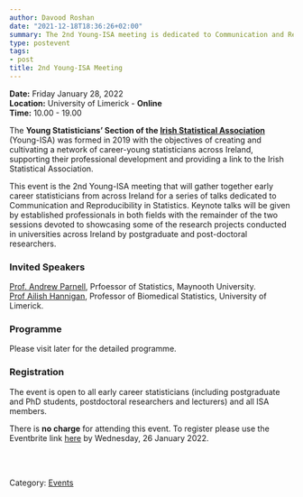 ```yaml
---
author: Davood Roshan
date: "2021-12-18T18:36:26+02:00"
summary: The 2nd Young-ISA meeting is dedicated to Communication and Reproducibility in Statistics.
type: postevent
tags:
- post
title: 2nd Young-ISA Meeting
---
```

**Date:** Friday January 28, 2022 <br>
**Location:** University of Limerick - **Online** <br>
**Time:** 10.00 - 19.00 <br>


The **Young Statisticians' Section of the <a href="https://istat.ie/" target="_blank">Irish Statistical Association**</a> (Young-ISA) was formed in 2019 with the objectives of creating and cultivating a network of career-young statisticians across Ireland, supporting their professional development and providing a link to the Irish Statistical Association.</p>

This event is the 2nd Young-ISA meeting that will gather together early career statisticians from across Ireland for a series of talks dedicated to Communication and Reproducibility in Statistics. Keynote talks will be given by established professionals in both fields with the remainder of the two sessions devoted to showcasing some of the research projects conducted in universities across Ireland by postgraduate and post-doctoral researchers.

### Invited Speakers

[Prof. Andrew Parnell](https://www.maynoothuniversity.ie/faculty-science-engineering/our-people/andrew-parnell), Prfoessor of Statistics, Maynooth University. <br>
[Prof Ailish Hannigan](https://www.ul.ie/hri/person/hri-member/prof-ailish-hannigan), Professor of Biomedical Statistics, University of Limerick. <br>

### Programme
Please visit later for the detailed programme. 


### Registration

The event is open to all early career statisticians (including postgraduate and PhD students, postdoctoral researchers and lecturers) and all ISA members.

There is **no charge** for attending this event. To register please use the Eventbrite link [here](https://www.eventbrite.ie/e/2nd-young-isa-meeting-tickets-229761511867) by Wednesday, 26 January 2022.

<br>
<br>

Category: [<u>Events</u>](/events/)